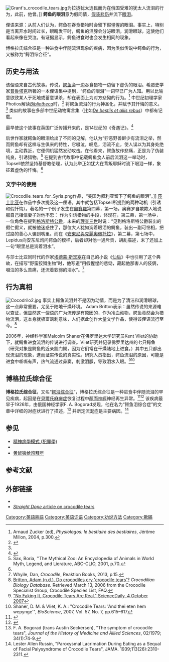 {{NoteTA|G1=Medicine}}
[[File:Grant's_crocodile_tears.jpg|thumb]]为拉拢犹太选民而为在俄国受难的犹太人流泪的行为，此前，他曾{{le|第11号将军令 (1862)|General Order No. 11 (1862)|反对犹太人大量涌入邦联美国}}。]]
'''鳄鱼的眼泪'''意为假同情，[[偽君子|假装]][[喪慟|悲伤]]并流下[[眼泪|眼泪]]。

俚语来源：从前人们认为，鳄鱼在吞食猎物时会留下假惺惺的眼泪。事实上，特别是当离开水时间过长，眼睛发干时，鳄鱼的泪腺会分泌眼泪，润滑眼球，这使他们看起來像在哭泣。有证据显示，鳄鱼进食时也会发生相同的现象。

博格拉氏综合征是一种进食中伴随流泪现象的疾病，因为类似传说中鳄鱼的行为，又被称为“鳄泪综合征”。

== 历史与用法 ==

该俚语来自古代故事。传说，[[美洲鱷|鳄鱼]]会一边吞食猎物一边留下虚伪的眼泪。希腊史学家[[普魯塔克|普魯塔克]]所著的一本俚语集中提到，“鳄鱼的眼泪”一词早已广为人知。用以比喻意欲致某人于死地或蓄意谋杀，却在表面上为对方悲恸的行为。<ref name = "arn">Arnaud Zucker (ed), ''Physiologos: le bestiaire des bestiaires'', Jérôme Millon, 2004, p.300.</ref> 中世纪初理学家Photios解读''[[Bibliotheca_(Photius)|Bibliotheca]]''时，<ref>{{cite book |title=Bibliothèque. Tome VIII : Codices 257-280. |last=PHOTIUS |others=Texte établi et traduit par R. Henry. |year=1977 |publisher=Les Belles Lettres  |location=Paris |language=fr,el|isbn=978-2-251-32227-8 |page=93 }}</ref> 将鳄鱼流泪的行为神圣化，并赋予其忏悔的意义。<ref name = "arn"/> 类似的故事在多部中世纪动物寓言集（比如[[List_of_medieval_bestiaries#DeBestiis|''De bestiis et aliis rebus'']]）中都有记载。

最早使这个故事在英国广泛传播开来的，是14世纪的《{{le|约翰曼德维尔爵士|Sir John Mandeville}}奇遇记》。<ref>{{cite book |url=http://books.google.com/?id=8-KxOZWvNdgC&pg=PT185 |title=Curious creatures in zoology |author=John Ashton |isbn=978-1-4092-3184-4 |year=2009}}</ref>
{{quote|上面记载，因德河沿岸多鳄鱼。它们身形犹如巨蟒，夜晚蛰伏水里，白天登上陆地，栖身在乱石或洞穴之中。冬天休眠，不饮不食，与蟒蛇类如出一辙。鳄鱼食人，进食时流泪不止，且下巴无法动弹，只能依靠上颚咀嚼食物，这种生物还没有舌头。| 动物学中稀奇古怪的生物}}

后世作家{{le|Edward Topsell|Edward Topsell}}就鳄鱼的眼泪给出了不同的见解，他认为“狞恶野兽鲜少有流泪之举，然而鳄鱼却有这样与生俱来的特性，它啜泣，叹息，泪流不止，使人误以为其身处绝境，主动靠近，它便伺机猛然发动攻击。在他看来，鳄鱼故作悲痛，正是为了伪装纯良，引诱猎物。<ref name = "xx">Sax, Boria, ''The Mythical Zoo: An Encyclopedia of Animals in World Myth, Legend, and Lierature, ABC-CLIO, 2001, p.70.</ref> 在提到古代故事中记载鳄鱼食人前后流泪这一举动时，Topsell依然坚持基督教伦理，认为此举正如犹大在背叛耶稣时流下眼泪一样，象征着虚伪的忏悔。<ref name = "xx"/>

===文学中的使用===
[[File:Crocodile_tears_for_Syria.png|thumb]]作品，“美国为叙利亚留下了鳄鱼的眼泪”。]]
[[莎士比亚|莎士比亚]]在作品中多次提及这一俚语。其中就包括Topsell所提到的两种动机（引诱和假忏悔）。著名的一个例子发生在[[奧賽羅|奧賽羅]]第四幕，第一场，奥赛罗自欺欺人地说服自己相信妻子对他不忠：
{{Quotation|
If that the earth could teem with woman's tears,

要是妇人的眼泪有孳生化育的力量， 

Each drop she falls would prove a crocodile.

她的每一滴泪，掉在地上，都会变成一条鳄鱼。}}
作为引诱猎物的手段，体现在''{{le|亨利六世II|Henry VI, Part 2}}''，第三幕，第一场中，一位角色在提到[[格洛斯特公爵|格洛斯特公爵]]，未来的[[理查三世_(英格兰)|理查三世]]时说：“见到格洛斯特公爵装出的假仁假义，就被他迷惑住了，那位大人犹如淌着眼泪的鳄鱼，装出一副可怜相，把过路的善心人骗到嘴里。而在《[[安東尼與克麗奧佩托拉|安東尼與克麗奧佩托拉]]》，第二幕，第七场中，Lepidus向安东尼询问鳄鱼的模样，后者却对他一通斥责，胡乱描述，末了还加上一句“眼里总是淌着泪水”。

与莎士比亚同时代的作家[[埃德蒙·斯宾塞|埃德蒙·斯宾塞]]在自己的小说《[[仙后|仙后]]》中也引用了这个典故，在描写“野蛮狡猾生物”时，他写道“用假惺惺的悲恸，藏起他那害人的伎俩，啜泣的多么苦痛，还流着软弱的泪水”。<ref>Whyile, Dan, ''Crocodile'', Reaktion Books, 2013, p.15.</ref>
<!--
In [[亨利·普賽爾|Henry Purcell]]'s 1688 opera  ''[[Dido_and_Aeneas|Dido and Aeneas]]'', (librettist [[Nahum_Tate|Nahum Tate]]), when Aeneas tells Dido he must abandon her to found Rome on the Italian Peninsula she proclaims, "Thus on the fatal banks of Nile, / Weeps the deceitful crocodile."<ref>[http://opera.stanford.edu/iu/libretti/dido.html Dido and Aeneas libretto]</ref>-->

==行为真相==
[[File:Cocodrilo2.jpg|thumb]]
事实上鳄鱼流泪并不是因为动情，而是为了清洁和润滑眼球，这一点非常重要，尤见于陆地干燥环境。<!--In the case of [[美洲鱷|American crocodiles]] and [[灣鱷|saltwater crocodiles]], the tears help rid of the excess salt that they take in with their food. -->Adam Britton表示：虽然传说的来源难以查证，但显然这一俚语的广为流传是有原因的，作为冷血动物，鳄鱼竟然会为猎物流泪，这本身就极富讽刺意味，人们据此创作大量文学作品，使得该俚语流行至今。<ref>[http://crocodilian.com/cnhc/cbd-faq-q6.htm Britton, Adam (n.d.). Do crocodiles cry 'crocodile tears'?] ''Crocodilian Biology Database''. Retrieved March 13, 2006 from the Crocodile Specialist Group, Crocodile Species List, FAQ.</ref>

2006年，神经科学家Malcolm Shaner在佛罗里达大学研究员Kent Vliet的协助下，就鳄鱼进食流泪的传说进行调查。Vliet研究并记录佛罗里达州{{le|圣奥古斯丁鳄鱼农场动物公园|St. Augustine Alligator Farm Zoological Park}}的七只鳄鱼（研究对象是鳄鱼的近亲凯门鳄，因为它们常在干燥陆地上进食。）其中五只都出现流泪的现象，進而证实传说的真实性。研究人员指出，鳄鱼流泪的原因，可能是进食中嘶嘶有声，热气流通过鼻窦，刺激泪腺，导致泪水入眼。<ref>[http://www.sciencedaily.com/releases/2007/10/071003151131.htm "No Faking It, Crocodile Tears Are Real." ScienceDaily, 4 October 2007]</ref><ref>Shaner, D. M. & Vliet, K. A.: "Crocodile Tears: 'And thei eten hem wepynge'", ''BioScience'', 2007, Vol. 57, No. 7, pp.615–617</ref>

==博格拉氏综合征==

'''博格拉氏综合征'''，又名“[[淚|鳄泪综合征]]”，博格拉氏综合征是一种进食中伴随流泪的罕见疾病，起因是在[[貝爾氏麻痹症|貝爾氏麻痹症]]恢复过程中[[顏面神經|顏面神經]]神经再生异常。<ref>{{cite journal |author=Morais Pérez D, Dalmau Galofre J, Bernat Gili A, Ayerbe Torrero V |title=[Crocodile tears syndrome] |language=es|journal=Acta Otorrinolaringol Esp |volume=41 |issue=3 |pages=175–7 |year=1990 |pmid=2261223 }}</ref><ref>{{cite journal|last=McCoy|first=FJ|author2=Goodman, RC|title=The crocodile tear syndrome.|journal=Plastic and reconstructive surgery|date=Jan 1979|volume=63|issue=1|pages=58–62|pmid=432324|doi=10.1097/00006534-197901000-00010}}</ref>
该疾病最早于1926年，由俄国神经学家F. A. Bogorad发现，他在名为“鳄鱼泪综合症”的文章中详细的对症状进行了描述，<ref>F. A. Bogorad (trans Austin Seckersen), "The symptom of crocodile tears", ''Journal of the History of Medicine and Allied Sciences'', 02/1979; 34(1):74-9.</ref> 并断定流涎症是主要病因。<ref>Lester Allen Russin, "Paroxysmal Lacrimation During Eating as a Sequal of Facial Palysyndrome of Crocodile Tears", JAMA. 1939;113(26):2310-2311.</ref>

== 参见 ==
*[[精神病學模式_(犯罪學)|精神病學模式 (犯罪學)]]
*{{le|表面性|Superficiality}}
*[[wikt:黃鼠狼給雞拜年|黄鼠狼给鸡拜年]]

== 参考文献 ==
{{Reflist|2}}

== 外部链接 ==
{{wiktionary|crocodile tears}}
* {{cite web
|url=http://www.sciencedaily.com/releases/2007/10/071003151131.htm
|title=No Faking It, Crocodile Tears Are Real
|work=Science Daily
|accessdate=2008-08-14
|date=2007-10-07
}}
* [http://www.straightdope.com/columns/read/6/whats-with-bulldogs-they-dont-look-like-bulls-to-me ''Straight Dope'' article on crocodile tears]

{{DEFAULTSORT:鳄鱼的眼泪}}
[[Category:英語熟語|Category:英語熟語]]
[[Category:英语词语|Category:英语词语]]
[[Category:劝说方法|Category:劝说方法]]
[[Category:欺瞞|Category:欺瞞]]